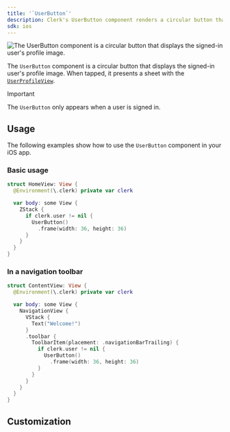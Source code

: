 ```yaml
---
title: '`UserButton`'
description: Clerk's UserButton component renders a circular button that displays the current user's profile image and opens the user profile when tapped.
sdk: ios
---
```


![The UserButton component is a circular button that displays the signed-in user's profile image.](/docs/images/ui-components/ios-user-button.png)

The `UserButton` component is a circular button that displays the signed-in user's profile image. When tapped, it presents a sheet with the [`UserProfileView`](/docs/reference/ios/user-profile-view).

> [!IMPORTANT]
> The `UserButton` only appears when a user is signed in.

## Usage

The following examples show how to use the `UserButton` component in your iOS app.

### Basic usage

```swift
struct HomeView: View {
  @Environment(\.clerk) private var clerk

  var body: some View {
    ZStack {
      if clerk.user != nil {
        UserButton()
          .frame(width: 36, height: 36)
      }
    }
  }
}
```

### In a navigation toolbar

```swift
struct ContentView: View {
  @Environment(\.clerk) private var clerk

  var body: some View {
    NavigationView {
      VStack {
        Text("Welcome!")
      }
      .toolbar {
        ToolbarItem(placement: .navigationBarTrailing) {
          if clerk.user != nil {
            UserButton()
              .frame(width: 36, height: 36)
          }
        }
      }
    }
  }
}
```

## Customization

<Include src="_partials/ios/customization" />
